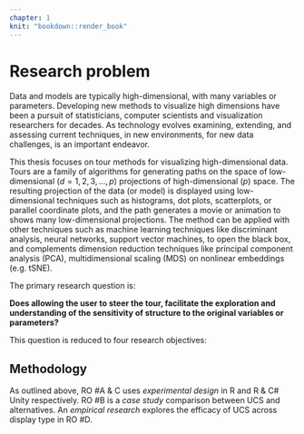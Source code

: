 ```yaml
---
chapter: 1
knit: "bookdown::render_book"
---
```


# Research problem {-} 
<!-- {#ch:objectives} -->

Data and models are typically high-dimensional, with many variables or parameters. Developing new methods to visualize high dimensions have been a pursuit of statisticians, computer scientists and visualization researchers for decades. As technology evolves examining, extending, and assessing current techniques, in new environments, for new data challenges, is an important endeavor.  

This thesis focuses on tour methods for visualizing high-dimensional data. Tours are a family of algorithms for generating paths on the space of low-dimensional ($d=1, 2, 3, ..., p$) projections of high-dimensional ($p$) space. The resulting projection of the data (or model) is displayed using low-dimensional techniques such as histograms, dot plots, scatterplots, or parallel coordinate plots, and the path generates a movie or animation to shows many low-dimensional projections. The method can be applied with other techniques such as machine learning techniques like discriminant analysis, neural networks, support vector machines, to open the black box, and complements dimension reduction techniques like principal component analysis (PCA), multidimensional scaling (MDS) on nonlinear embeddings (e.g. tSNE). 


The primary research question is:

**Does allowing the user to steer the tour, facilitate the exploration and understanding of the sensitivity of structure to the original variables or parameters?** 

This question is reduced to four research objectives:

\begin{itemize}
  \item[RO \#A] \textbf{Can user controlled steering (UCS) be utilized in an environment providing non-dynamic animation?} (Chapter \ref{ch:spinifex}) This is previous experimental design that extend dynamic projection functionality currently available in the programming language R. It implements UCS steering and extends the animation paradigms that can be used for touring. These paradigms fall short of dynamic user interaction.
  \item[RO \#B] \textbf{What benefits does UCS provide over popular alternatives?} (Chapter \ref{ch:UCS_benefits}) Tentative planned future work of a case study comparing USC with commonly used static alternatives, such as principal component analysis (PCA), linear discriminant analysis (LDA), multi-dimensional scaling (MDS), and t-distributed nearest neighbor embeddings (tSNE).
  \item[RO \#C] \textbf{How do we extend UCS to 3D?} (Chapter \ref{ch:UCS_in3d}) This future experimental design will scaling UCS to 3 dimensions (novel contribution) and extend upon available functionally in the game engine Unity for compatible front ends across display devices. 
  \item[RO \#D] \textbf{Does UCS with 3D displays provide perception benefits over 2D displays?} (Chapter \ref{ch:UCS_3dvs2d}) This future empirical study explores the efficacy of bringing USC into 3D as compared across various display devices. 
\end{itemize}


## Methodology

As outlined above, RO #A & C uses *experimental design* in R and R & C# Unity respectively. RO #B is a *case study* comparison between UCS and alternatives. An *empirical research* explores the efficacy of UCS across display type in RO #D.




<!-- 
The big question:
1.) Does allowing the user to steer the tour facilitate exploration of the sensitivity of structure?
____
1a) Can the manual tour algorithm be implemented in an environment provided only animation technology?
-- for panel defense: why R; data science; people currently only looking at PCA and MDS, R and Python is the right place for it.
1b) what benefits to user-controlled steering (UCS) Provide over current practice? (comparative study)
Guided vs guided + manual, PCA/MDS vs manual, random projections vs manual. 
-- lit: current multivariate literature. examples of stopping at PCA, MDS, t-SNE?
1c) How can we extend the manual tour to 3D? (chap 5 HCI) (exploratory design)
--c2 was the manipulation space of 2D, not true $d=3$.
1d) Does 3D UCS provide benefits over UCS in 2D. (chap 4 Display Type -> chap6) (comparative study)
--for lit follow kim's chapter's refs
-->

